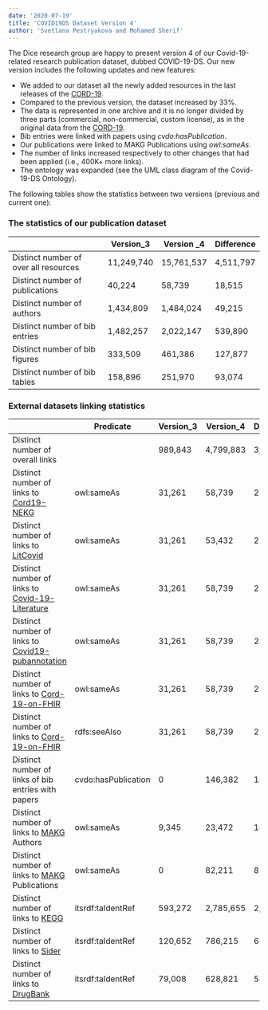 ```yaml
---
date: '2020-07-19'
title: 'COVID19DS Dataset Version 4'
author: 'Svetlana Pestryakova and Mohamed Sherif'
---
```

  

The Dice research group are happy to present version 4 of our Covid-19-related research publication dataset, dubbed COVID-19-DS. 
Our new version includes the following updates and new features:
 - We added to our dataset all the newly added resources in the last releases of the [CORD-19](https://www.semanticscholar.org/cord19/download).
- Compared to the previous version, the dataset increased by 33%.
- The data is represented in one archive and it is no longer divided by three parts (commercial, non-commercial, custom license), as in the original data from the [CORD-19](https://ai2-semanticscholar-cord-19.s3-us-west-2.amazonaws.com/historical_releases.html).
- Bib entries were linked with papers using *cvdo:hasPublication*.
- Our publications were linked to MAKG Publications using *owl:sameAs*.
- The number of links increased respectively to other changes that had been applied (i.e., 400K+ more links). 
- The ontology was expanded (see the UML class diagram of the Covid-19-DS Ontology).
 
The following tables show the statistics between two versions (previous and current one):
### The statistics of our publication dataset
|                                       | Version_3  | Version _4   | Difference |
|---------------------------------------|------------|-------------|------------|
| Distinct number of over all resources | 11,249,740 | 15,761,537  | 4,511,797  |
| Distinct number of publications       |     40,224 |     58,739  |    18,515  |
| Distinct number of authors            |  1,434,809 |  1,484,024  |    49,215  |
| Distinct number of bib entries        |  1,482,257 |  2,022,147  |   539,890  |
| Distinct number of bib figures        |    333,509 |    461,386  |   127,877  |
| Distinct number of bib tables         |    158,896 |    251,970  |    93,074  |

### External datasets linking statistics
|                                                     | Predicate | Version_3 | Version_4  | Difference |
|-----------------------------------------------------|---------------------|-------------|------------|------------|
| Distinct number of overall links                    |                     |     989,843 | 4,799,883  | 3,810,040  |
| Distinct number of links to [Cord19-NEKG](http://ns.inria.fr/covid19/)             | owl:sameAs          |      31,261 |    58,739  |    27,478  |
| Distinct number of links to [LitCovid](https://www.ncbi.nlm.nih.gov/pmc/)                | owl:sameAs          |      31,261 |    53,432  |    22,171  |
| Distinct number of links to [Covid-19-Literature](https://data.linkeddatafragments.org/covid19)     | owl:sameAs          |      31,261 |    58,739  |    27,478  |
| Distinct number of links to [Covid19-pubannotation](http://pubannotation.org/docs/sourcedb/CORD-19/)   | owl:sameAs          |      31,261 |    58,739  |    27,478  |
| Distinct number of links to [Cord-19-on-FHIR](https://fhircat.org/cord-19/fhir/)         | owl:sameAs          |      31,261 |    58,739  |    27,478  |
| Distinct number of links to [Cord-19-on-FHIR](https://fhircat.org/cord-19/fhir/)         | rdfs:seeAlso        |      31,261 |    58,739  |    27,478  |
| Distinct number of links of bib entries with papers | cvdo:hasPublication |         0    |   146,382  |   146,382  |
| Distinct number of links to [MAKG](http://ma-graph.org/) Authors            | owl:sameAs          |       9,345 |    23,472  |    14,127  |
| Distinct number of links to [MAKG](http://ma-graph.org/) Publications       | owl:sameAs          |       0      |    82,211  |    82,211  |
| Distinct number of links to [KEGG](https://www.genome.jp/kegg/)                    | itsrdf:taIdentRef   |    593,272  | 2,785,655  |   2,192,383  |
| Distinct number of links to [Sider](http://sideeffects.embl.de/)                   | itsrdf:taIdentRef   |    120,652  |   786,215  |   665,563  |
| Distinct number of links to [DrugBank](https://www.drugbank.ca/)                | itsrdf:taIdentRef   |     79,008  |   628,821  |   549,813  |
